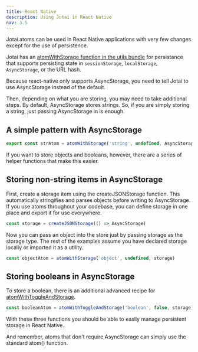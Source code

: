 ```yaml
---
title: React Native
description: Using Jotai in React Native
nav: 3.5
---
```


Jotai atoms can be used in React Native applications with very few changes except for the use of persistence.

Jotai has an [atomWithStorage function in the utils bundle](../api/utils.mdx#atom-with-storage) for persistance that supports persisting state in `sessionStorage`, `localStorage`, `AsyncStorage`, or the URL hash.

Because react-native only supports AsyncStorage, you need to tell Jotai to use AsyncStorage instead of the default.

Then, depending on what you are storing, you may need to take additional steps.  By default, AsyncStorage stores strings.  So, if you are simply storing a string, just passing AsyncStorage in is enough.

## A simple pattern with AsyncStorage

```js
export const strAtom = atomWithStorage('string', undefined, AsyncStorage)
```

If you want to store objects and booleans, however, there are a series of helper functions that make this easier.

## Storing non-string items in AsyncStorage

First, create a storage item using the createJSONStorage function.  This automatically stringifies and parses objects before writing to AsyncStorage.   If you use atoms throughout your codebase, you can define storage in one place and export it for use everywhere.

```js
const storage = createJSONStorage(() => AsyncStorage)
```

Now you can pass an object into the store just by passing storage as the storage type. The rest of the examples assume you have declared storage locally or imported it as a utility.

```js
const objectAtom = atomWithStorage('object', undefined, storage)
```

## Storing booleans in AsyncStorage

To store a boolean, there is an additional advanced recipe for [atomWithToggleAndStorage](../advanced-recipes/atom-creators.mdx#atom-with-toggle-and-storage).

```js
const booleanAtom = atomWithToggleAndStorage('boolean', false, storage)
```

With these three functions you should be able to easily manage persistent storage in React Native.

And remember, atoms that don't require AsyncStorage can simply use the standard atom() function.
